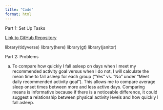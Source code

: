 ```yaml
---
title: "Code"
format: html
---
```


Part 1: Set Up Tasks

[Link to GitHub Repository](https://github.com/fionajeweler1/ENVS-193DS_homework-03)

library(tidyverse)
library(here)
library(gt)
library(janitor)

Part 2: Problems 

a. To compare how quickly I fall asleep on days when I meet my recommended activity goal versus when I do not, I will calculate the mean time to fall asleep for each group ("Yes" vs. "No" under "Meet daily recommended activity goal"). This allows me to compare average sleep onset times between more and less active days. Comparing means is informative because if there is a noticeable difference, it could suggest a relationship between physical activity levels and how quickly I fall asleep.

